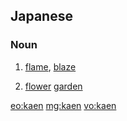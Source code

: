 ==Japanese==
{{wikipedia|Kaen (disambiguation)}}
===Noun===
{{ja-noun|r|hira=かえん}}

# {{ja-def|火炎|火焔}} [[flame]], [[blaze]]
# {{ja-def|花園}} [[flower]] [[garden]]

[[eo:kaen]]
[[mg:kaen]]
[[vo:kaen]]
